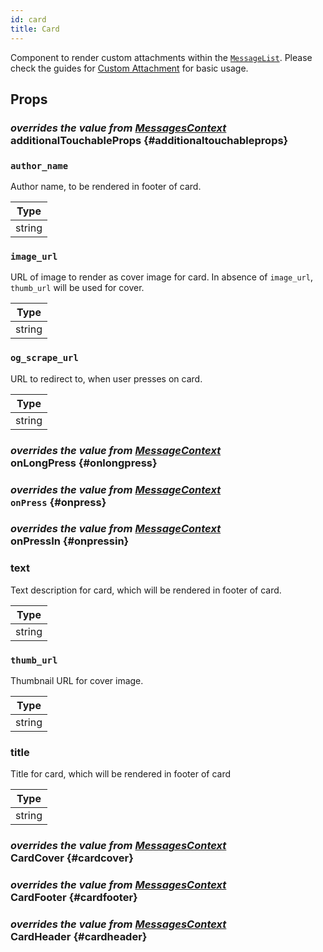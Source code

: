 ```yaml
---
id: card
title: Card
---
```




Component to render custom attachments within the [`MessageList`](./message_list.mdx).
Please check the guides for [Custom Attachment](../guides/attachment_customizations.mdx) for basic usage.

## Props

### <div class="label description">_overrides the value from [MessagesContext](../contexts/messages_context.mdx#additionaltouchableprops)_</div> additionalTouchableProps \{#additionaltouchableprops}

<AdditionalTouchableProps />

### `author_name`

Author name, to be rendered in footer of card.

| Type   |
| ------ |
| string |

### `image_url`

URL of image to render as cover image for card. In absence of `image_url`, `thumb_url` will be used for cover.

| Type   |
| ------ |
| string |

### `og_scrape_url`

URL to redirect to, when user presses on card.

| Type   |
| ------ |
| string |

### <div class="label description">_overrides the value from [MessageContext](../contexts/message_context.mdx#onlongpress)_</div> onLongPress \{#onlongpress}

<OnLongPress />

### <div class="label description">_overrides the value from [MessageContext](../contexts/message_context.mdx#onpress)_</div> `onPress` \{#onpress}

<OnPress />

### <div class="label description">_overrides the value from [MessageContext](../contexts/message_context.mdx#onpressin)_</div> onPressIn \{#onpressin}

<OnPressIn />

### text

Text description for card, which will be rendered in footer of card.

| Type   |
| ------ |
| string |

### `thumb_url`

Thumbnail URL for cover image.

| Type   |
| ------ |
| string |

### title

Title for card, which will be rendered in footer of card

| Type   |
| ------ |
| string |

### <div class="label description">_overrides the value from [MessagesContext](../contexts/messages_context.mdx#cardcover)_</div> CardCover \{#cardcover}

<CardCover />

### <div class="label description">_overrides the value from [MessagesContext](../contexts/messages_context.mdx#cardfooter)_</div> CardFooter \{#cardfooter}

<CardFooter />

### <div class="label description">_overrides the value from [MessagesContext](../contexts/messages_context.mdx#cardheader)_</div> CardHeader \{#cardheader}

<CardHeader />
